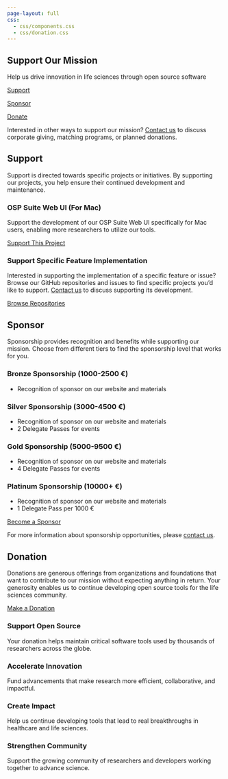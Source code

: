 ```yaml
---
page-layout: full
css:
  - css/components.css
  - css/donation.css
---
```


:::{.donate-section}
## Support Our Mission

:::{.text-center}
:::{.donate-description}
Help us drive innovation in life sciences through open source software
:::

:::{.donation-buttons-container}
[<a href="https://www.paypal.com/donate?campaign_id=54G8UHUJP5UXE" class="btn btn-lg rounded-pill support-button"><i class="bi bi-rocket-takeoff-fill"></i> Support</a>]{.donation-button-wrapper}

[<a href="https://www.paypal.com/ncp/payment/C9FGDLJBBB8X4" class="btn btn-lg rounded-pill sponsor-button"><i class="bi bi-trophy-fill"></i> Sponsor</a>]{.donation-button-wrapper}

[<a href="https://www.paypal.com/ncp/payment/2BKGXBW2DR374" class="btn btn-lg rounded-pill donate-button"><i class="bi bi-heart-fill"></i> Donate</a>]{.donation-button-wrapper}
:::

:::{.text-muted .mt-3}
Interested in other ways to support our mission? [Contact us](contact_us.qmd) to discuss corporate giving, matching programs, or planned donations.
:::
:::
:::

## Support

:::{.section-container}
Support is directed towards specific projects or initiatives. By supporting our projects, you help ensure their continued development and maintenance.

:::{.donate-reasons-container .support-cards}
:::{.donate-reason-card}
### <i class="bi bi-laptop donate-option-icon"></i> OSP Suite Web UI (For Mac)
Support the development of our OSP Suite Web UI specifically for Mac users, enabling more researchers to utilize our tools.

[<a href="https://www.paypal.com/donate?campaign_id=54G8UHUJP5UXE" class="btn rounded-pill support-button-alt"><i class="bi bi-rocket-takeoff-fill"></i> Support This Project</a>]{.donation-button-wrapper}
:::

:::{.donate-reason-card}
### <i class="bi bi-code-square donate-option-icon"></i> Support Specific Feature Implementation
Interested in supporting the implementation of a specific feature or issue? Browse our GitHub repositories and issues to find specific projects you'd like to support. [Contact us](contact_us.qmd) to discuss supporting its development.

[<a href="https://github.com/Open-Systems-Pharmacology" class="btn rounded-pill github-button">Browse Repositories</a>]{.donation-button-wrapper}
:::
:::
:::

## Sponsor

:::{.section-container}
Sponsorship provides recognition and benefits while supporting our mission. Choose from different tiers to find the sponsorship level that works for you.

:::{.donate-reasons-container}
:::{.donate-reason-card}
### <i class="bi bi-award donate-option-icon"></i> Bronze Sponsorship (1000-2500 €)
- Recognition of sponsor on our website and materials
:::

:::{.donate-reason-card}
### <i class="bi bi-award-fill donate-option-icon"></i> Silver Sponsorship (3000-4500 €)
- Recognition of sponsor on our website and materials
- 2 Delegate Passes for events
:::

:::{.donate-reason-card}
### <i class="bi bi-trophy donate-option-icon"></i> Gold Sponsorship (5000-9500 €)
- Recognition of sponsor on our website and materials
- 4 Delegate Passes for events
:::

:::{.donate-reason-card}
### <i class="bi bi-trophy-fill donate-option-icon"></i> Platinum Sponsorship (10000+ €)
- Recognition of sponsor on our website and materials
- 1 Delegate Pass per 1000 €
:::
:::

:::{.text-center .mt-5}
[<a href="https://www.paypal.com/ncp/payment/C9FGDLJBBB8X4" class="btn btn-lg rounded-pill sponsor-button"><i class="bi bi-trophy-fill"></i> Become a Sponsor</a>]{.donation-button-wrapper}

For more information about sponsorship opportunities, please [contact us](contact_us.qmd).
:::
:::

## Donation

:::{.section-container}
Donations are generous offerings from organizations and foundations that want to contribute to our mission without expecting anything in return. Your generosity enables us to continue developing open source tools for the life sciences community.

:::{.text-center .mt-4 .mb-5}
[<a href="https://www.paypal.com/ncp/payment/2BKGXBW2DR374" class="btn btn-lg rounded-pill donate-button"><i class="bi bi-heart-fill"></i> Make a Donation</a>]{.donation-button-wrapper}
:::

:::{.donate-reasons-container} 
:::{.donate-reason-card}
### <i class="bi bi-code-slash donate-option-icon"></i> Support Open Source
Your donation helps maintain critical software tools used by thousands of researchers across the globe.
:::

:::{.donate-reason-card}
### <i class="bi bi-lightbulb donate-option-icon"></i> Accelerate Innovation
Fund advancements that make research more efficient, collaborative, and impactful.
:::

:::{.donate-reason-card}
### <i class="bi bi-graph-up donate-option-icon"></i> Create Impact
Help us continue developing tools that lead to real breakthroughs in healthcare and life sciences.
:::

:::{.donate-reason-card}
### <i class="bi bi-people donate-option-icon"></i> Strengthen Community
Support the growing community of researchers and developers working together to advance science.
:::
:::
:::




